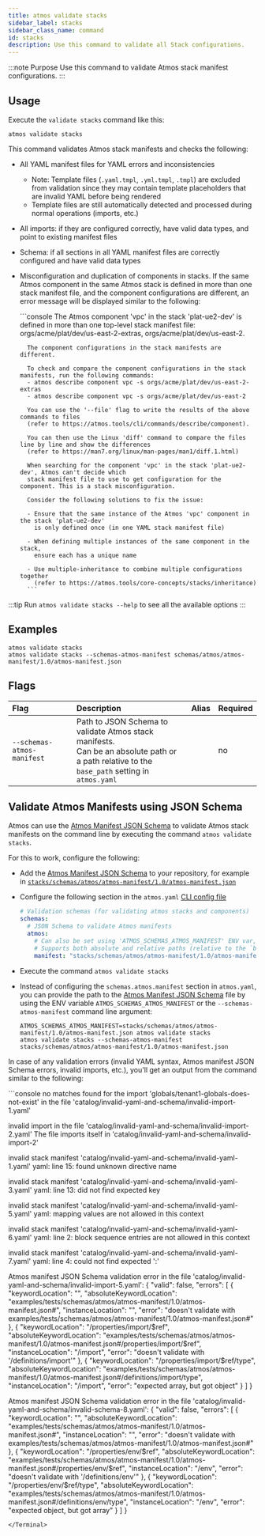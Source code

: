 ```yaml
---
title: atmos validate stacks
sidebar_label: stacks
sidebar_class_name: command
id: stacks
description: Use this command to validate all Stack configurations.
---
```


:::note Purpose
Use this command to validate Atmos stack manifest configurations.
:::

<Screengrab title="atmos validate stacks --help" slug="atmos-validate-stacks--help" />

## Usage

Execute the `validate stacks` command like this:

```shell
atmos validate stacks
```

This command validates Atmos stack manifests and checks the following:

- All YAML manifest files for YAML errors and inconsistencies
  - Note: Template files (`.yaml.tmpl`, `.yml.tmpl`, `.tmpl`) are excluded from validation since they may contain template placeholders that are invalid YAML before being rendered
  - Template files are still automatically detected and processed during normal operations (imports, etc.)

- All imports: if they are configured correctly, have valid data types, and point to existing manifest files

- Schema: if all sections in all YAML manifest files are correctly configured and have valid data types

- Misconfiguration and duplication of components in stacks. If the same Atmos component in the same Atmos stack is
  defined in more than one stack manifest file, and the component configurations are different, an error message will
  be displayed similar to the following:

    <Terminal title="atmos validate stacks">
        ```console
        The Atmos component 'vpc' in the stack 'plat-ue2-dev' is defined in more than one
        top-level stack manifest file: orgs/acme/plat/dev/us-east-2-extras, orgs/acme/plat/dev/us-east-2.

        The component configurations in the stack manifests are different.

        To check and compare the component configurations in the stack manifests, run the following commands:
        - atmos describe component vpc -s orgs/acme/plat/dev/us-east-2-extras
        - atmos describe component vpc -s orgs/acme/plat/dev/us-east-2

        You can use the '--file' flag to write the results of the above commands to files
        (refer to https://atmos.tools/cli/commands/describe/component).

        You can then use the Linux 'diff' command to compare the files line by line and show the differences
        (refer to https://man7.org/linux/man-pages/man1/diff.1.html)

        When searching for the component 'vpc' in the stack 'plat-ue2-dev', Atmos can't decide which
        stack manifest file to use to get configuration for the component. This is a stack misconfiguration.

        Consider the following solutions to fix the issue:

        - Ensure that the same instance of the Atmos 'vpc' component in the stack 'plat-ue2-dev'
          is only defined once (in one YAML stack manifest file)

        - When defining multiple instances of the same component in the stack,
          ensure each has a unique name

        - Use multiple-inheritance to combine multiple configurations together
          (refer to https://atmos.tools/core-concepts/stacks/inheritance)
        ```
    </Terminal>

:::tip
Run `atmos validate stacks --help` to see all the available options
:::

## Examples

```shell
atmos validate stacks
atmos validate stacks --schemas-atmos-manifest schemas/atmos/atmos-manifest/1.0/atmos-manifest.json
```

## Flags

| Flag                       | Description                                                                                                                                           | Alias | Required |
|:---------------------------|:------------------------------------------------------------------------------------------------------------------------------------------------------|:------|:---------|
| `--schemas-atmos-manifest` | Path to JSON Schema to validate Atmos stack manifests.<br/>Can be an absolute path or <br/>a path relative to the `base_path` setting in `atmos.yaml` |       | no       |

## Validate Atmos Manifests using JSON Schema

Atmos can use the [Atmos Manifest JSON Schema](pathname:///schemas/atmos/atmos-manifest/1.0/atmos-manifest.json) to validate Atmos stack manifests
on the command line by executing the command `atmos validate stacks`.

For this to work, configure the following:

- Add the [Atmos Manifest JSON Schema](pathname:///schemas/atmos/atmos-manifest/1.0/atmos-manifest.json) to your repository, for example
  in  [`stacks/schemas/atmos/atmos-manifest/1.0/atmos-manifest.json`](https://github.com/cloudposse/atmos/blob/master/examples/quick-start-advanced/stacks/schemas/atmos/atmos-manifest/1.0/atmos-manifest.json)

- Configure the following section in the `atmos.yaml` [CLI config file](/cli/configuration)

  ```yaml title="atmos.yaml"
  # Validation schemas (for validating atmos stacks and components)
  schemas:
    # JSON Schema to validate Atmos manifests
    atmos:
      # Can also be set using 'ATMOS_SCHEMAS_ATMOS_MANIFEST' ENV var, or '--schemas-atmos-manifest' command-line arguments
      # Supports both absolute and relative paths (relative to the `base_path` setting in `atmos.yaml`)
      manifest: "stacks/schemas/atmos/atmos-manifest/1.0/atmos-manifest.json"
  ```

- Execute the command `atmos validate stacks`

- Instead of configuring the `schemas.atmos.manifest` section in `atmos.yaml`, you can provide the path to
  the [Atmos Manifest JSON Schema](pathname:///schemas/atmos/atmos-manifest/1.0/atmos-manifest.json) file by using the ENV variable `ATMOS_SCHEMAS_ATMOS_MANIFEST`
  or the
  `--schemas-atmos-manifest` command line argument:

  ```shell
  ATMOS_SCHEMAS_ATMOS_MANIFEST=stacks/schemas/atmos/atmos-manifest/1.0/atmos-manifest.json atmos validate stacks
  atmos validate stacks --schemas-atmos-manifest stacks/schemas/atmos/atmos-manifest/1.0/atmos-manifest.json
  ```

In case of any validation errors (invalid YAML syntax, Atmos manifest JSON Schema errors, invalid imports, etc.), you'll get an output from the
command similar to the following:

<Terminal title="atmos validate stacks">
```console
no matches found for the import 'globals/tenant1-globals-does-not-exist' in the
file 'catalog/invalid-yaml-and-schema/invalid-import-1.yaml'

invalid import in the file 'catalog/invalid-yaml-and-schema/invalid-import-2.yaml'
The file imports itself in 'catalog/invalid-yaml-and-schema/invalid-import-2'

invalid stack manifest 'catalog/invalid-yaml-and-schema/invalid-yaml-1.yaml'
yaml: line 15: found unknown directive name

invalid stack manifest 'catalog/invalid-yaml-and-schema/invalid-yaml-3.yaml'
yaml: line 13: did not find expected key

invalid stack manifest 'catalog/invalid-yaml-and-schema/invalid-yaml-5.yaml'
yaml: mapping values are not allowed in this context

invalid stack manifest 'catalog/invalid-yaml-and-schema/invalid-yaml-6.yaml'
yaml: line 2: block sequence entries are not allowed in this context

invalid stack manifest 'catalog/invalid-yaml-and-schema/invalid-yaml-7.yaml'
yaml: line 4: could not find expected ':'

Atmos manifest JSON Schema validation error in the
file 'catalog/invalid-yaml-and-schema/invalid-import-5.yaml':
{
  "valid": false,
  "errors": [
    {
      "keywordLocation": "",
      "absoluteKeywordLocation": "examples/tests/schemas/atmos/atmos-manifest/1.0/atmos-manifest.json#",
      "instanceLocation": "",
      "error": "doesn't validate with examples/tests/schemas/atmos/atmos-manifest/1.0/atmos-manifest.json#"
    },
    {
      "keywordLocation": "/properties/import/$ref",
      "absoluteKeywordLocation": "examples/tests/schemas/atmos/atmos-manifest/1.0/atmos-manifest.json#/properties/import/$ref",
      "instanceLocation": "/import",
      "error": "doesn't validate with '/definitions/import'"
    },
    {
      "keywordLocation": "/properties/import/$ref/type",
      "absoluteKeywordLocation": "examples/tests/schemas/atmos/atmos-manifest/1.0/atmos-manifest.json#/definitions/import/type",
      "instanceLocation": "/import",
      "error": "expected array, but got object"
    }
  ]
}

Atmos manifest JSON Schema validation error in the
file 'catalog/invalid-yaml-and-schema/invalid-schema-8.yaml':
{
  "valid": false,
  "errors": [
    {
      "keywordLocation": "",
      "absoluteKeywordLocation": "examples/tests/schemas/atmos/atmos-manifest/1.0/atmos-manifest.json#",
      "instanceLocation": "",
      "error": "doesn't validate with examples/tests/schemas/atmos/atmos-manifest/1.0/atmos-manifest.json#"
    },
    {
      "keywordLocation": "/properties/env/$ref",
      "absoluteKeywordLocation": "examples/tests/schemas/atmos/atmos-manifest/1.0/atmos-manifest.json#/properties/env/$ref",
      "instanceLocation": "/env",
      "error": "doesn't validate with '/definitions/env'"
    },
    {
      "keywordLocation": "/properties/env/$ref/type",
      "absoluteKeywordLocation": "examples/tests/schemas/atmos/atmos-manifest/1.0/atmos-manifest.json#/definitions/env/type",
      "instanceLocation": "/env",
      "error": "expected object, but got array"
    }
  ]
}
```
</Terminal>
